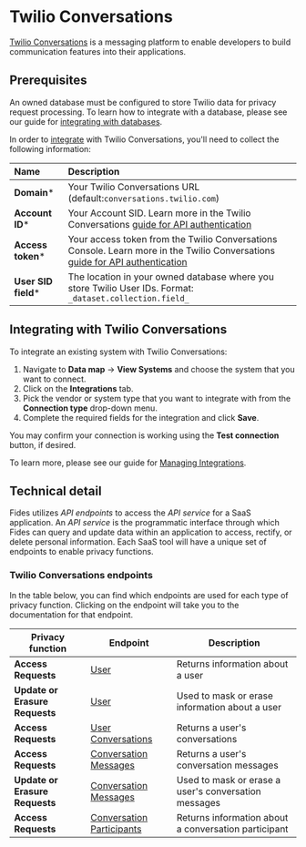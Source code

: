 
# Twilio Conversations
[Twilio Conversations](https://www.twilio.com/docs/conversations) is a messaging platform to enable developers to build communication features into their applications.

## Prerequisites

<Callout emoji="" type="info">An owned database must be configured to store Twilio data for privacy request processing. To learn how to integrate with a database, please see our guide for [integrating with databases](/docs/user-guides/integrations/databases). </Callout>


In order to [integrate](/docs/user-guides/integrations) with Twilio Conversations, you'll need to collect the following information:

| Name                       | Description                                                                                                                             |
| :------------------------- | :-------------------------------------------------------------------------------------------------------------------------------------- |
| **Domain***                | Your Twilio Conversations URL (default:`conversations.twilio.com`) |
| **Account ID***            | Your Account SID. Learn more in the Twilio Conversations [guide for API authentication](https://www.twilio.com/docs/conversations/api#authentication) |
| **Access token***              | Your access token from the Twilio Conversations Console. Learn more in the Twilio Conversations [guide for API authentication](https://www.twilio.com/docs/conversations/api#authentication) |
| **User SID field***        | The location in your owned database where you store Twilio User IDs. Format: `_dataset.collection.field_`|




## Integrating with Twilio Conversations
To integrate an existing system with Twilio Conversations:

1. Navigate to **Data map** → **View Systems** and choose the system that you want to connect.
2. Click on the **Integrations** tab.
3. Pick the vendor or system type that you want to integrate with from the **Connection type** drop-down menu.
4. Complete the required fields for the integration and click **Save**. 

You may confirm your connection is working using the **Test connection** button, if desired.

To learn more, please see our guide for [Managing Integrations](/docs/user-guides/integrations/manage-integrations).

## Technical detail 

Fides utilizes _API endpoints_ to access the _API service_ for a SaaS application. An _API service_ is the programmatic interface through which Fides can query and update data within an application to access, rectify, or delete personal information. Each SaaS tool will have a unique set of endpoints to enable privacy functions. 

### Twilio Conversations endpoints
In the table below, you can find which endpoints are used for each type of privacy function. Clicking on the endpoint will take you to the documentation for that endpoint.

| Privacy function | Endpoint | Description |
|----|----|----|
| **Access Requests**            | [User](https://www.twilio.com/docs/conversations/api/user-resource#fetch-a-specific-user-resource) | Returns information about a user |
| **Update or Erasure Requests** | [User](https://www.twilio.com/docs/conversations/api/user-resource#update-a-conversationuser-resource) | Used to mask or erase information about a user  |
| **Access Requests**            | [User Conversations](https://www.twilio.com/docs/conversations/api/user-conversation-resource#list-all-of-a-users-conversations) | Returns a user's conversations |
| **Access Requests**            | [Conversation Messages](https://www.twilio.com/docs/conversations/api/conversation-message-resource#list-all-conversation-messages) | Returns a user's conversation messages|
| **Update or Erasure Requests** | [Conversation Messages](https://www.twilio.com/docs/conversations/api/conversation-message-resource#update-a-conversationmessage-resource) | Used to mask or erase a user's conversation messages |
| **Access Requests**            | [Conversation Participants](https://www.twilio.com/docs/conversations/api/conversation-participant-resource#read-multiple-conversationparticipant-resources) | Returns information about a conversation participant |
